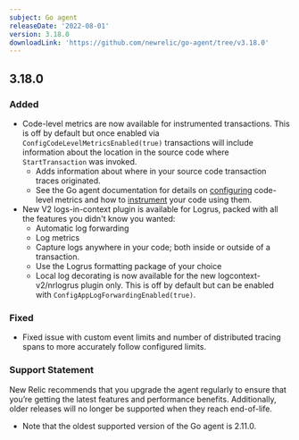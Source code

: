 ```yaml
---
subject: Go agent
releaseDate: '2022-08-01'
version: 3.18.0
downloadLink: 'https://github.com/newrelic/go-agent/tree/v3.18.0'
---
```

## 3.18.0
### Added
* Code-level metrics are now available for instrumented transactions. This is off by default but once enabled via `ConfigCodeLevelMetricsEnabled(true)` transactions will include information about the location in the source code where `StartTransaction` was invoked.
   * Adds information about where in your source code transaction traces originated.
   * See the Go agent documentation for details on [configuring](/docs/apm/agents/go-agent/configuration/go-agent-code-level-metrics-config) code-level metrics and how to [instrument](/docs/apm/agents/go-agent/instrumentation/go-agent-code-level-metrics-instrument) your code using them.
* New V2 logs-in-context plugin is available for Logrus, packed with all the features you didn't know you wanted:
   * Automatic log forwarding
   * Log metrics
   * Capture logs anywhere in your code; both inside or outside of a transaction.
   * Use the Logrus formatting package of your choice
   * Local log decorating is now available for the new logcontext-v2/nrlogrus plugin only. This is off by default but can be enabled with `ConfigAppLogForwardingEnabled(true)`.

### Fixed
 * Fixed issue with custom event limits and number of distributed tracing spans to more accurately follow configured limits.

### Support Statement
New Relic recommends that you upgrade the agent regularly to ensure that you’re getting the latest features and performance benefits. Additionally, older releases will no longer be supported when they reach end-of-life.
* Note that the oldest supported version of the Go agent is 2.11.0.

